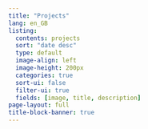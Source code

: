 ```yaml
---
title: "Projects"
lang: en_GB
listing:
  contents: projects
  sort: "date desc"
  type: default
  image-align: left
  image-height: 200px
  categories: true
  sort-ui: false
  filter-ui: true
  fields: [image, title, description]
page-layout: full
title-block-banner: true
---
```


